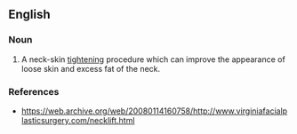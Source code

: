 ==English==

===Noun===
{{en-noun}}

# {{lb|en|surgery}} A neck-skin [[tighten]]ing procedure which can improve the appearance of loose skin and excess fat of the neck.

===References===
* https://web.archive.org/web/20080114160758/http://www.virginiafacialplasticsurgery.com/necklift.html